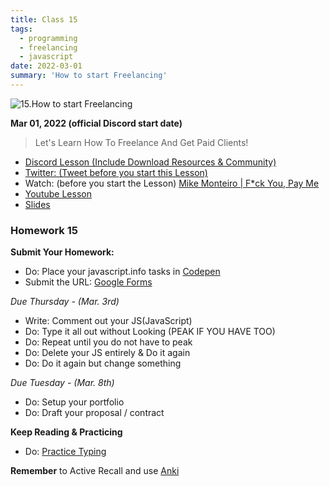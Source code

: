 ```yaml
---
title: Class 15
tags:
  - programming
  - freelancing
  - javascript
date: 2022-03-01
summary: 'How to start Freelancing'
---
```


![15.How to start Freelancing](https://cdn.hashnode.com/res/hashnode/image/upload/v1676631346153/-u-GUTCNW.png?auto=compress)

**Mar 01, 2022 (official Discord start date)**

> Let's Learn How To Freelance And Get Paid Clients!

- [Discord Lesson (Include Download Resources & Community)](https://discord.com/channels/735923219315425401/738891289071714388/948346759145467924)
- [Twitter: (Tweet before you start this Lesson)](https://twitter.com/leonnoel/status/1498787819933691905)
- Watch: (before you start the Lesson) [Mike Monteiro | F\*ck You, Pay Me](https://youtu.be/jVkLVRt6c1U)
- [Youtube Lesson](https://youtu.be/68Li7ukgDKg)
- [Slides](https://slides.com/leonnoel/100devs2-intro-to-freelancing)

### Homework 15

**Submit Your Homework:**

- Do: Place your javascript.info tasks in [Codepen](https://codepen.io)
- Submit the URL: [Google Forms](https://forms.gle/i4skrmpk1HiXXg6ZA)

_Due Thursday - (Mar. 3rd)_

- Write: Comment out your JS(JavaScript)
- Do: Type it all out without Looking (PEAK IF YOU HAVE TOO)
- Do: Repeat until you do not have to peak
- Do: Delete your JS entirely & Do it again
- Do: Do it again but change something

_Due Tuesday - (Mar. 8th)_

- Do: Setup your portfolio
- Do: Draft your proposal / contract

**Keep Reading & Practicing**

- Do: [Practice Typing](https://www.keybr.com/)

**Remember** to Active Recall and use [Anki](https://apps.ankiweb.net/)

